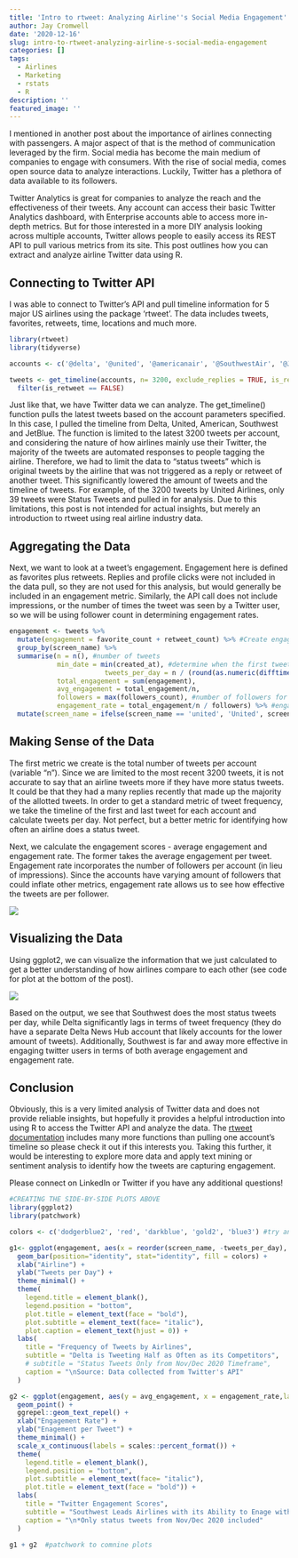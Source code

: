 ```yaml
---
title: 'Intro to rtweet: Analyzing Airline''s Social Media Engagement'
author: Jay Cromwell
date: '2020-12-16'
slug: intro-to-rtweet-analyzing-airline-s-social-media-engagement
categories: []
tags:
  - Airlines
  - Marketing
  - rstats
  - R
description: ''
featured_image: ''
---
```


I mentioned in another post about the importance of airlines connecting with passengers. A major aspect of that is the method of communication leveraged by the firm. Social media has become the main medium of companies to engage with consumers. With the rise of social media, comes open source data to analyze interactions. Luckily, Twitter has a plethora of data available to its followers.

Twitter Analytics is great for companies to analyze the reach and the effectiveness of their tweets. Any account can access their basic Twitter Analytics dashboard, with Enterprise accounts able to access more in-depth metrics. But for those interested in a more DIY analysis looking across multiple accounts, Twitter allows people to easily access its REST API to pull various metrics from its site. This post outlines how you can extract and analyze airline Twitter data using R.

## Connecting to Twitter API

I was able to connect to Twitter's API and pull timeline information for 5 major US airlines using the package 'rtweet'. The data includes tweets, favorites, retweets, time, locations and much more. 

```r
library(rtweet)
library(tidyverse)

accounts <- c('@delta', '@united', '@americanair', '@SouthwestAir', '@JetBlue')

tweets <- get_timeline(accounts, n= 3200, exclude_replies = TRUE, is_retweet = FALSE) %>% 
  filter(is_retweet == FALSE)
```

Just like that, we have Twitter data we can analyze. The get_timeline() function pulls the latest tweets based on the account parameters specified. In this case, I pulled the timeline from Delta, United, American, Southwest and JetBlue. The function is limited to the latest 3200 tweets per account, and considering the nature of how airlines mainly use their Twitter, the majority of the tweets are automated responses to people tagging the airline. Therefore, we had to limit the data to "status tweets" which is original tweets by the airline that was not triggered as a reply or retweet of another tweet. This significantly lowered the amount of tweets and the timeline of tweets. For example, of the 3200 tweets by United Airlines, only 39 tweets were Status Tweets and pulled in for analysis. Due to this limitations, this post is not intended for actual insights, but merely an introduction to rtweet using real airline industry data.

## Aggregating the Data

Next, we want to look at a tweet's engagement. Engagement here is defined as favorites plus retweets. Replies and profile clicks were not included in the data pull, so they are not used for this analysis, but would generally be included in an engagement metric. Similarly, the API call does not include impressions, or the number of times the tweet was seen by a Twitter user, so we will be using follower count in determining engagement rates.

```r
engagement <- tweets %>% 
  mutate(engagement = favorite_count + retweet_count) %>% #Create engagement metric
  group_by(screen_name) %>% 
  summarise(n = n(), #number of tweets
            min_date = min(created_at), #determine when the first tweet of the data was
						tweets_per_day = n / (round(as.numeric(difftime(lubridate::today(),min(created_at))),0)), #Divide total tweets by range of days
            total_engagement = sum(engagement), 
            avg_engagement = total_engagement/n, 
            followers = max(followers_count), #number of followers for account at time of the get_timeline() pull
            engagement_rate = total_engagement/n / followers) %>% #engagement weighted by number of followers
  mutate(screen_name = ifelse(screen_name == 'united', 'United', screen_name)) #Change united to United
```

## Making Sense of the Data

The first metric we create is the total number of tweets per account (variable "n"). Since we are limited to the most recent 3200 tweets, it is not accurate to say that an airline tweets more if they have more status tweets. It could be that they had a many replies recently that made up the majority of the allotted tweets. In order to get a standard metric of tweet frequency, we take the timeline of the first and last tweet for each account and calculate tweets per day. Not perfect, but a better metric for identifying how often an airline does a status tweet.

Next, we calculate the engagement scores  - average engagement and engagement rate. The former takes the average engagement per tweet. Engagement rate incorporates the number of followers per account (in lieu of impressions). Since the accounts have varying amount of followers that could inflate other metrics, engagement rate allows us to see how effective the tweets are per follower.

![](/images/eng_table.jpg)

## Visualizing the Data

Using ggplot2, we can visualize the information that we just calculated to get a better understanding of how airlines compare to each other (see code for plot at the bottom of the post).

![](/images/engagement.jpg)

Based on the output, we see that Southwest does the most status tweets per day, while Delta significantly lags in terms of tweet frequency (they do have a separate Delta News Hub account that likely accounts for the lower amount of tweets). Additionally, Southwest is far and away more effective in engaging twitter users in terms of both average engagement and engagement rate. 

## Conclusion

Obviously, this is a very limited analysis of Twitter data and does not provide reliable insights, but hopefully it provides a helpful introduction into using R to access the Twitter API and analyze the data. The [rtweet documentation](https://cran.r-project.org/web/packages/rtweet/rtweet.pdf) includes many more functions than pulling one account's timeline so please check it out if this interests you. Taking this further, it would be interesting to explore more data and apply text mining or sentiment analysis to identify how the tweets are capturing engagement.

Please connect on LinkedIn or Twitter if you have any additional questions!

```r
#CREATING THE SIDE-BY-SIDE PLOTS ABOVE
library(ggplot2)
library(patchwork)

colors <- c('dodgerblue2', 'red', 'darkblue', 'gold2', 'blue3') #try and match color to the airline colors

g1<- ggplot(engagement, aes(x = reorder(screen_name, -tweets_per_day), y = tweets_per_day)) +
  geom_bar(position="identity", stat="identity", fill = colors) +
  xlab("Airline") + 
  ylab("Tweets per Day") + 
  theme_minimal() +
  theme(
    legend.title = element_blank(),
    legend.position = "bottom",
    plot.title = element_text(face = "bold"),
    plot.subtitle = element_text(face= "italic"), 
    plot.caption = element_text(hjust = 0)) +
  labs(
    title = "Frequency of Tweets by Airlines",
    subtitle = "Delta is Tweeting Half as Often as its Competitors",
    # subtitle = "Status Tweets Only from Nov/Dec 2020 Timeframe",
    caption = "\nSource: Data collected from Twitter's API"
  )

g2 <- ggplot(engagement, aes(y = avg_engagement, x = engagement_rate,label = screen_name)) + 
  geom_point() +
  ggrepel::geom_text_repel() +
  xlab("Engagement Rate") + 
  ylab("Enagement per Tweet") + 
  theme_minimal() +
  scale_x_continuous(labels = scales::percent_format()) +
  theme(
    legend.title = element_blank(),
    legend.position = "bottom",
    plot.subtitle = element_text(face= "italic"),
    plot.title = element_text(face = "bold")) +
  labs(
    title = "Twitter Engagement Scores",
    subtitle = "Southwest Leads Airlines with its Ability to Enage with Consumers",
    caption = "\n*Only status tweets from Nov/Dec 2020 included"
  )

g1 + g2  #patchwork to comnine plots
```




